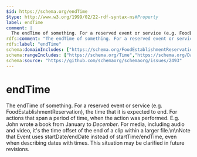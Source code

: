 ```yaml
---
$id: https://schema.org/endTime
$type: http://www.w3.org/1999/02/22-rdf-syntax-ns#Property
label: endTime
comment: |
  The endTime of something. For a reserved event or service (e.g. FoodEstablishmentReservation), the time that it is expected to end. For actions that span a period of time, when the action was performed. E.g. John wrote a book from January to *December*. For media, including audio and video, it's the time offset of the end of a clip within a larger file.\n\nNote that Event uses startDate/endDate instead of startTime/endTime, even when describing dates with times. This situation may be clarified in future revisions.
rdfs:comment: "The endTime of something. For a reserved event or service (e.g. FoodEstablishmentReservation), the time that it is expected to end. For actions that span a period of time, when the action was performed. E.g. John wrote a book from January to *December*. For media, including audio and video, it's the time offset of the end of a clip within a larger file.\\n\\nNote that Event uses startDate/endDate instead of startTime/endTime, even when describing dates with times. This situation may be clarified in future revisions."
rdfs:label: "endTime"
schema:domainIncludes: ["https://schema.org/FoodEstablishmentReservation","https://schema.org/Schedule","https://schema.org/InteractionCounter","https://schema.org/Action","https://schema.org/MediaObject"]
schema:rangeIncludes: ["https://schema.org/Time","https://schema.org/DateTime"]
schema:source: "https://github.com/schemaorg/schemaorg/issues/2493"
---
```


# endTime

The endTime of something. For a reserved event or service (e.g. FoodEstablishmentReservation), the time that it is expected to end. For actions that span a period of time, when the action was performed. E.g. John wrote a book from January to *December*. For media, including audio and video, it's the time offset of the end of a clip within a larger file.\n\nNote that Event uses startDate/endDate instead of startTime/endTime, even when describing dates with times. This situation may be clarified in future revisions.

